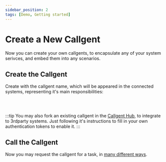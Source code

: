 ```yaml
---
sidebar_position: 2
tags: [Demo, Getting started]
---
```


# Create a New Callgent


Now you can create your own callgents, to encapsulate any of your system serivces, and embed them into any scenarios.

## Create the Callgent

Create with the callgent name, which will be appeared in the connected systems, representing it's main responsibilities:

<pre> 
<CreateCallgent />
</pre>

:::tip
You may also fork an existing callgent in the [Callgent Hub](../advanced-topics/callgent-hub.md), to integrate to 3rdparty systems. Just following it's instructions to fill in your own authentication tokens to enable it.
:::

## Call the Callgent

Now you may request the callgent for a task, in [many different ways](./call-the-callgent).
